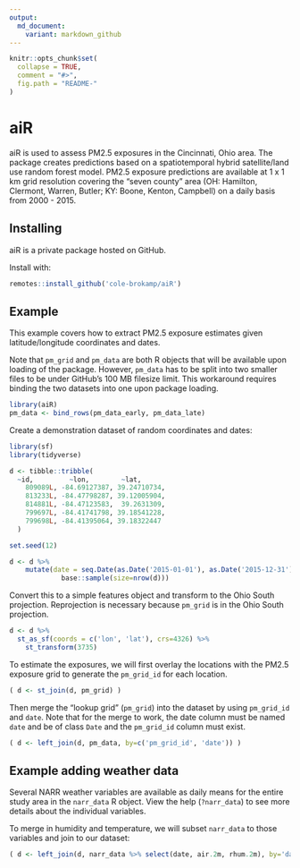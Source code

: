 ```yaml
---
output:
  md_document:
    variant: markdown_github
---
```


<!-- README.md is generated from README.Rmd. Please edit that file -->

```r
knitr::opts_chunk$set(
  collapse = TRUE,
  comment = "#>",
  fig.path = "README-"
)
```


# aiR

aiR is used to assess PM2.5 exposures in the Cincinnati, Ohio area. The package creates predictions based on a spatiotemporal hybrid satellite/land use random forest model. PM2.5 exposure predictions are available at 1 x 1 km grid resolution covering the "seven county" area (OH: Hamilton, Clermont, Warren, Butler; KY: Boone, Kenton, Campbell) on a daily basis from 2000 - 2015.

## Installing

aiR is a private package hosted on GitHub.

Install with:

```r
remotes::install_github('cole-brokamp/aiR')
```


## Example

This example covers how to extract PM2.5 exposure estimates given latitude/longitude coordinates and dates.

Note that `pm_grid` and `pm_data` are both R objects that will be available upon loading of the package. However, `pm_data` has to be split into two smaller files to be under GitHub's 100 MB filesize limit.  This workaround requires binding the two datasets into one upon package loading.

```r
library(aiR)
pm_data <- bind_rows(pm_data_early, pm_data_late)
```


Create a demonstration dataset of random coordinates and dates:

```r
library(sf)
library(tidyverse)

d <- tibble::tribble(
  ~id,         ~lon,        ~lat,
    809089L, -84.69127387, 39.24710734,
    813233L, -84.47798287, 39.12005904,
    814881L, -84.47123583,  39.2631309,
    799697L, -84.41741798, 39.18541228,
    799698L, -84.41395064, 39.18322447
  )

set.seed(12)

d <- d %>%
    mutate(date = seq.Date(as.Date('2015-01-01'), as.Date('2015-12-31'), by=1) %>%
             base::sample(size=nrow(d)))
```

Convert this to a simple features object and transform to the Ohio South projection. Reprojection is necessary because `pm_grid` is in the Ohio South projection.

```r
d <- d %>%
  st_as_sf(coords = c('lon', 'lat'), crs=4326) %>% 
    st_transform(3735)
```


To estimate the exposures, we will first overlay the locations with the PM2.5 exposure grid to generate the `pm_grid_id` for each location.

```r
( d <- st_join(d, pm_grid) )
```


Then merge the "lookup grid" (`pm_grid`) into the dataset by using `pm_grid_id` and `date`. Note that for the merge to work, the date column must be named `date` and be of class `Date` and the `pm_grid_id` column must exist.

```r
( d <- left_join(d, pm_data, by=c('pm_grid_id', 'date')) )
```


## Example adding weather data

Several NARR weather variables are available as daily means for the entire study area in the `narr_data` R object. View the help (`?narr_data`) to see more details about the individual variables.

To merge in humidity and temperature, we will subset `narr_data` to those variables and join to our dataset:

```r
( d <- left_join(d, narr_data %>% select(date, air.2m, rhum.2m), by='date') )
```


